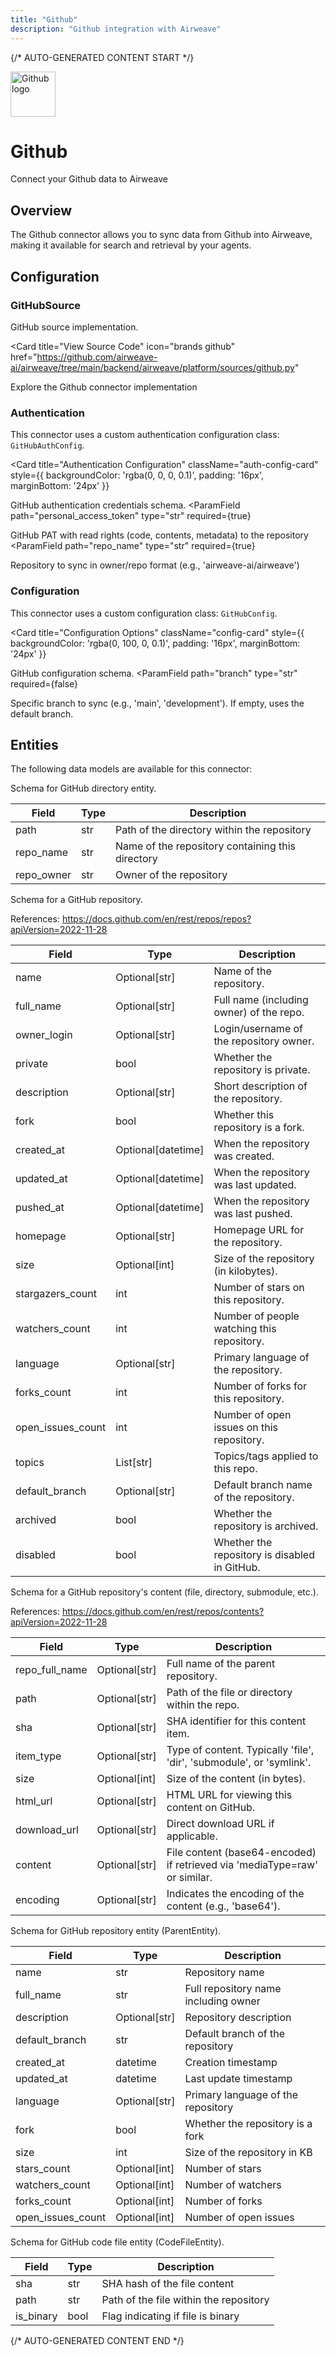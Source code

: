 ```yaml
---
title: "Github"
description: "Github integration with Airweave"
---
```


{/* AUTO-GENERATED CONTENT START */}



<div className="connector-header">
  <img src="icon.svg" alt="Github logo" width="72" height="72" className="connector-icon" />
  <div className="connector-info">
    <h1>Github</h1>
    <p>Connect your Github data to Airweave</p>
  </div>
</div>

## Overview

The Github connector allows you to sync data from Github into Airweave, making it available for search and retrieval by your agents.

## Configuration


### GitHubSource

GitHub source implementation.


<Card
  title="View Source Code"
  icon="brands github"
  href="https://github.com/airweave-ai/airweave/tree/main/backend/airweave/platform/sources/github.py"
>
  Explore the Github connector implementation
</Card>

### Authentication

This connector uses a custom authentication configuration class: `GitHubAuthConfig`.

<Card
  title="Authentication Configuration"
  className="auth-config-card"
  style={{ backgroundColor: 'rgba(0, 0, 0, 0.1)', padding: '16px', marginBottom: '24px' }}
>

GitHub authentication credentials schema.
<ParamField
  path="personal_access_token"
  type="str"
  required={true}
>
  GitHub PAT with read rights (code, contents, metadata) to the repository
</ParamField>
<ParamField
  path="repo_name"
  type="str"
  required={true}
>
  Repository to sync in owner/repo format (e.g., 'airweave-ai/airweave')
</ParamField>
</Card>

### Configuration

This connector uses a custom configuration class: `GitHubConfig`.

<Card
  title="Configuration Options"
  className="config-card"
  style={{ backgroundColor: 'rgba(0, 100, 0, 0.1)', padding: '16px', marginBottom: '24px' }}
>

GitHub configuration schema.
<ParamField
  path="branch"
  type="str"
  required={false}
>
  Specific branch to sync (e.g., 'main', 'development'). If empty, uses the default branch.
</ParamField>
</Card>


## Entities

The following data models are available for this connector:

<Accordion title="GitHubDirectoryEntity">

Schema for GitHub directory entity.

| Field | Type | Description |
|-------|------|-------------|
| path | str | Path of the directory within the repository |
| repo_name | str | Name of the repository containing this directory |
| repo_owner | str | Owner of the repository |

</Accordion>
<Accordion title="GithubRepoEntity">

Schema for a GitHub repository.

References:
  https://docs.github.com/en/rest/repos/repos?apiVersion=2022-11-28

| Field | Type | Description |
|-------|------|-------------|
| name | Optional[str] | Name of the repository. |
| full_name | Optional[str] | Full name (including owner) of the repo. |
| owner_login | Optional[str] | Login/username of the repository owner. |
| private | bool | Whether the repository is private. |
| description | Optional[str] | Short description of the repository. |
| fork | bool | Whether this repository is a fork. |
| created_at | Optional[datetime] | When the repository was created. |
| updated_at | Optional[datetime] | When the repository was last updated. |
| pushed_at | Optional[datetime] | When the repository was last pushed. |
| homepage | Optional[str] | Homepage URL for the repository. |
| size | Optional[int] | Size of the repository (in kilobytes). |
| stargazers_count | int | Number of stars on this repository. |
| watchers_count | int | Number of people watching this repository. |
| language | Optional[str] | Primary language of the repository. |
| forks_count | int | Number of forks for this repository. |
| open_issues_count | int | Number of open issues on this repository. |
| topics | List[str] | Topics/tags applied to this repo. |
| default_branch | Optional[str] | Default branch name of the repository. |
| archived | bool | Whether the repository is archived. |
| disabled | bool | Whether the repository is disabled in GitHub. |

</Accordion>
<Accordion title="GithubContentEntity">

Schema for a GitHub repository's content (file, directory, submodule, etc.).

References:
  https://docs.github.com/en/rest/repos/contents?apiVersion=2022-11-28

| Field | Type | Description |
|-------|------|-------------|
| repo_full_name | Optional[str] | Full name of the parent repository. |
| path | Optional[str] | Path of the file or directory within the repo. |
| sha | Optional[str] | SHA identifier for this content item. |
| item_type | Optional[str] | Type of content. Typically 'file', 'dir', 'submodule', or 'symlink'. |
| size | Optional[int] | Size of the content (in bytes). |
| html_url | Optional[str] | HTML URL for viewing this content on GitHub. |
| download_url | Optional[str] | Direct download URL if applicable. |
| content | Optional[str] | File content (base64-encoded) if retrieved via 'mediaType=raw' or similar. |
| encoding | Optional[str] | Indicates the encoding of the content (e.g., 'base64'). |

</Accordion>
<Accordion title="GitHubRepositoryEntity">

Schema for GitHub repository entity (ParentEntity).

| Field | Type | Description |
|-------|------|-------------|
| name | str | Repository name |
| full_name | str | Full repository name including owner |
| description | Optional[str] | Repository description |
| default_branch | str | Default branch of the repository |
| created_at | datetime | Creation timestamp |
| updated_at | datetime | Last update timestamp |
| language | Optional[str] | Primary language of the repository |
| fork | bool | Whether the repository is a fork |
| size | int | Size of the repository in KB |
| stars_count | Optional[int] | Number of stars |
| watchers_count | Optional[int] | Number of watchers |
| forks_count | Optional[int] | Number of forks |
| open_issues_count | Optional[int] | Number of open issues |

</Accordion>
<Accordion title="GitHubCodeFileEntity">

Schema for GitHub code file entity (CodeFileEntity).

| Field | Type | Description |
|-------|------|-------------|
| sha | str | SHA hash of the file content |
| path | str | Path of the file within the repository |
| is_binary | bool | Flag indicating if file is binary |

</Accordion>




{/* AUTO-GENERATED CONTENT END */}
